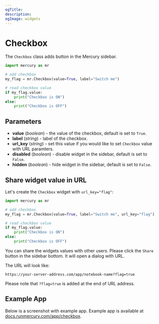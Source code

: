 ```yaml
---
ogTitle:
description:
ogImage: widgets
---
```



# Checkbox

The `Checkbox` class adds button in the Mercury sidebar.

```python
import mercury as mr

# add checkbox
my_flag = mr.Checkbox(value=True, label="Switch me")

# read checkbox value
if my_flag.value:
    print("Checkbox is ON")
else:
    print("Checkbox is OFF")
```

## Parameters

- **value** (_boolean_) - the value of the checkbox, default is set to `True`.
- **label** (_string_) - label of the checkbox.
- **url_key** (_string_) - set this value if you would like to set `Checkbox` value with URL paramters.
- **disabled** (_boolean_) - disable widget in the sidebar, default is set to `False`.
- **hidden** (_boolean_) - hide widget in the sidebar, default is set to `False`.

## Share widget value in URL

Let's create the `Checkbox` widget with `url_key="flag"`:

```python
import mercury as mr

# add checkbox
my_flag = mr.Checkbox(value=True, label="Switch me", url_key="flag")

# read checkbox value
if my_flag.value:
    print("Checkbox is ON")
else:
    print("Checkbox is OFF")
```

You can share the widgets values with other users. Please click the `Share` button in the sidebar bottom. It will open a dialog with URL.

The URL will look like:

```
https://your-server-address.com/app/notebook-name?flag=true
```

Please note that `?flag=true` is added at the end of URL address.

## Example App

Below is a screenshot with example app. Example app is available at [docs.runmercury.com/app/checkbox](https://docs.runmercury.com/app/checkbox).

<Screenshot src={exampleAppPng} alt="App with checkbox widget" />


  